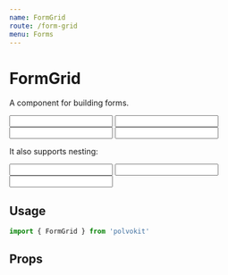 ```yaml
---
name: FormGrid
route: /form-grid
menu: Forms
---
```



# FormGrid

A component for building forms.

<Playground>
  <VerticalSpacer>
    <FormGrid>
      <FormGroup
        id='name'
        label='Name'
      >
        <Input id='name' name='name' />
      </FormGroup>
      <FormGroup
        id='email'
        label='Email'
      >
        <Input id='email' name='email' />
      </FormGroup>
    </FormGrid>
    <FormGrid>
      <FormGroup
        id='phone'
        label='Phone'
      >
        <Input id='phone' name='phone' />
      </FormGroup>
      <FormGroup
        id='address'
        label='Address'
      >
        <Input id='address' name='address' />
      </FormGroup>
    </FormGrid>
  </VerticalSpacer>
</Playground>

It also supports nesting:

<Playground>
  <FormGrid>
    <FormGroup
      id='address'
      label='Address'
    >
      <Input id='address' name='address' />
    </FormGroup>
    <FormGrid>
      <FormGroup
        id='neighborhood'
        label='Neighborhood'
      >
        <Input id='neighborhood' name='neighborhood' />
      </FormGroup>
      <FormGroup
        id='number'
        label='Number'
      >
        <Input id='number' name='number' />
      </FormGroup>
    </FormGrid>
  </FormGrid>
</Playground>

## Usage

```js
import { FormGrid } from 'polvokit'
```

## Props

<Props of={FormGrid} />
